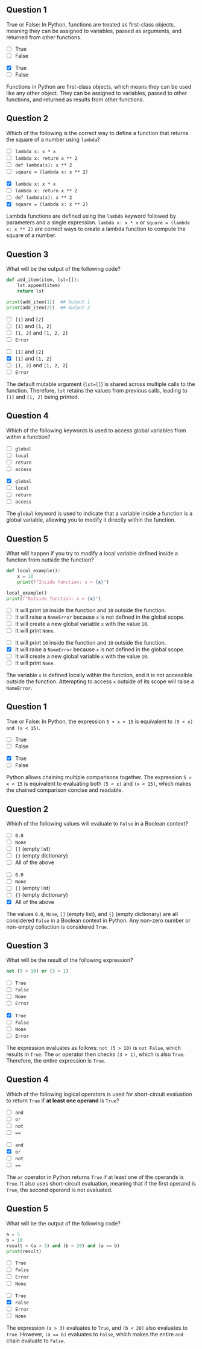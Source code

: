 ## Question 1 {.question}

True or False: In Python, functions are treated as first-class objects, meaning they can be assigned to variables, passed as arguments, and returned from other functions.

::: {.r-stack}

::: {.absolute .left-0 .top-0 width=100%}
- [ ] True
- [ ] False
:::

::: {.fragment .fade-in .absolute .left-0 .top-0 width=100%}
- [x] True
- [ ] False

::: {.explanation}
Functions in Python are first-class objects, which means they can be used like any other object. They can be assigned to variables, passed to other functions, and returned as results from other functions.
:::

:::

:::



## Question 2 {.question}

Which of the following is the correct way to define a function that returns the square of a number using `lambda`?

::: {.r-stack}

::: {.absolute .left-0 .top-0 width=100%}
- [ ] `lambda x: x * x`
- [ ] `lambda x: return x ** 2`
- [ ] `def lambda(x): x ** 2`
- [ ] `square = (lambda x: x ** 2)`
:::

::: {.fragment .fade-in .absolute .left-0 .top-0 width=100%}
- [x] `lambda x: x * x`
- [ ] `lambda x: return x ** 2`
- [ ] `def lambda(x): x ** 2`
- [x] `square = (lambda x: x ** 2)`

::: {.explanation}
Lambda functions are defined using the `lambda` keyword followed by parameters and a single expression. `lambda x: x * x` or `square = (lambda x: x ** 2)` are correct ways to create a lambda function to compute the square of a number.
:::

:::

:::



## Question 3 {.question}

What will be the output of the following code?

```python
def add_item(item, lst=[]):
    lst.append(item)
    return lst

print(add_item(1))  ## Output 1
print(add_item(2))  ## Output 2
```

::: {.r-stack}

::: {.absolute .left-0 .top-0 width=100%}
- [ ] `[1]` and `[2]`
- [ ] `[1]` and `[1, 2]`
- [ ] `[1, 2]` and `[1, 2, 2]`
- [ ] `Error`
:::

::: {.fragment .fade-in .absolute .left-0 .top-0 width=100%}
- [ ] `[1]` and `[2]`
- [x] `[1]` and `[1, 2]`
- [ ] `[1, 2]` and `[1, 2, 2]`
- [ ] `Error`

::: {.explanation}
The default mutable argument (`lst=[]`) is shared across multiple calls to the function. Therefore, `lst` retains the values from previous calls, leading to `[1]` and `[1, 2]` being printed.
:::

:::

:::



## Question 4 {.question}

Which of the following keywords is used to access global variables from within a function?

::: {.r-stack}

::: {.absolute .left-0 .top-0 width=100%}
- [ ] `global`
- [ ] `local`
- [ ] `return`
- [ ] `access`
:::

::: {.fragment .fade-in .absolute .left-0 .top-0 width=100%}
- [x] `global`
- [ ] `local`
- [ ] `return`
- [ ] `access`

::: {.explanation}
The `global` keyword is used to indicate that a variable inside a function is a global variable, allowing you to modify it directly within the function.
:::

:::

:::



## Question 5 {.question}

What will happen if you try to modify a local variable defined inside a function from outside the function?

```python
def local_example():
    x = 10
    print(f"Inside function: x = {x}")

local_example()
print(f"Outside function: x = {x}")
```

::: {.r-stack}

::: {.absolute .left-0 .top-0 width=100%}
- [ ] It will print `10` inside the function and `10` outside the function.
- [ ] It will raise a `NameError` because `x` is not defined in the global scope.
- [ ] It will create a new global variable `x` with the value `10`.
- [ ] It will print `None`.
:::

::: {.fragment .fade-in .absolute .left-0 .top-0 width=100%}
- [ ] It will print `10` inside the function and `10` outside the function.
- [x] It will raise a `NameError` because `x` is not defined in the global scope.
- [ ] It will create a new global variable `x` with the value `10`.
- [ ] It will print `None`.

::: {.explanation}
The variable `x` is defined locally within the function, and it is not accessible outside the function. Attempting to access `x` outside of its scope will raise a `NameError`.
:::

:::

:::



## Question 1 {.question}

True or False: In Python, the expression `5 < x < 15` is equivalent to `(5 < x) and (x < 15)`.

::: {.r-stack}

::: {.absolute .left-0 .top-0 width=100%}
- [ ] True
- [ ] False
:::

::: {.fragment .fade-in .absolute .left-0 .top-0 width=100%}
- [x] True
- [ ] False

::: {.explanation}
Python allows chaining multiple comparisons together. The expression `5 < x < 15` is equivalent to evaluating both `(5 < x)` and `(x < 15)`, which makes the chained comparison concise and readable.
:::

:::

:::



## Question 2 {.question}

Which of the following values will evaluate to `False` in a Boolean context?

::: {.r-stack}

::: {.absolute .left-0 .top-0 width=100%}
- [ ] `0.0`
- [ ] `None`
- [ ] `[]` (empty list)
- [ ] `{}` (empty dictionary)
- [ ] All of the above
:::

::: {.fragment .fade-in .absolute .left-0 .top-0 width=100%}
- [ ] `0.0`
- [ ] `None`
- [ ] `[]` (empty list)
- [ ] `{}` (empty dictionary)
- [x] All of the above

::: {.explanation}
The values `0.0`, `None`, `[]` (empty list), and `{}` (empty dictionary) are all considered `False` in a Boolean context in Python. Any non-zero number or non-empty collection is considered `True`.
:::

:::

:::



## Question 3 {.question}

What will be the result of the following expression?

```python
not (5 > 10) or (3 > 1)
```

::: {.r-stack}

::: {.absolute .left-0 .top-0 width=100%}
- [ ] `True`
- [ ] `False`
- [ ] `None`
- [ ] `Error`
:::

::: {.fragment .fade-in .absolute .left-0 .top-0 width=100%}
- [x] `True`
- [ ] `False`
- [ ] `None`
- [ ] `Error`

::: {.explanation}
The expression evaluates as follows: `not (5 > 10)` is `not False`, which results in `True`. The `or` operator then checks `(3 > 1)`, which is also `True`. Therefore, the entire expression is `True`.
:::

:::

:::



## Question 4 {.question}

Which of the following logical operators is used for short-circuit evaluation to return `True` if **at least one operand** is `True`?

::: {.r-stack}

::: {.absolute .left-0 .top-0 width=100%}
- [ ] `and`
- [ ] `or`
- [ ] `not`
- [ ] `==`
:::

::: {.fragment .fade-in .absolute .left-0 .top-0 width=100%}
- [ ] `and`
- [x] `or`
- [ ] `not`
- [ ] `==`

::: {.explanation}
The `or` operator in Python returns `True` if at least one of the operands is `True`. It also uses short-circuit evaluation, meaning that if the first operand is `True`, the second operand is not evaluated.
:::

:::

:::



## Question 5 {.question}

What will be the output of the following code?

```python
a = 5
b = 10
result = (a > 3) and (b < 20) and (a == b)
print(result)
```

::: {.r-stack}

::: {.absolute .left-0 .top-0 width=100%}
- [ ] `True`
- [ ] `False`
- [ ] `Error`
- [ ] `None`
:::

::: {.fragment .fade-in .absolute .left-0 .top-0 width=100%}
- [ ] `True`
- [x] `False`
- [ ] `Error`
- [ ] `None`

::: {.explanation}
The expression `(a > 3)` evaluates to `True`, and `(b < 20)` also evaluates to `True`. However, `(a == b)` evaluates to `False`, which makes the entire `and` chain evaluate to `False`.
:::

:::

:::